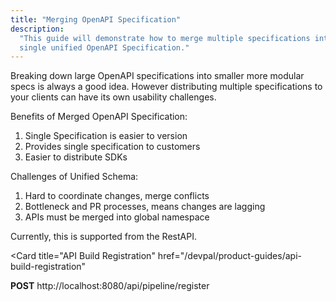 ```yaml
---
title: "Merging OpenAPI Specification"
description:
  "This guide will demonstrate how to merge multiple specifications into a
  single unified OpenAPI Specification."
---
```


Breaking down large OpenAPI specifications into smaller more modular specs is
always a good idea. However distributing multiple specifications to your clients
can have its own usability challenges.

Benefits of Merged OpenAPI Specification:

1. Single Specification is easier to version
2. Provides single specification to customers
3. Easier to distribute SDKs

Challenges of Unified Schema:

1. Hard to coordinate changes, merge conflicts
2. Bottleneck and PR processes, means changes are lagging
3. APIs must be merged into global namespace

Currently, this is supported from the RestAPI.

<Card
  title="API Build Registration"
  href="/devpal/product-guides/api-build-registration"
>
  **POST** http://localhost:8080/api/pipeline/register
</Card>
